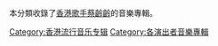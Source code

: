 本分類收錄了[[香港|香港]][[歌手|歌手]][[蔡齡齡|蔡齡齡]]的音樂專輯。
[[Category:香港流行音乐专辑|Category:香港流行音乐专辑]]
[[Category:各演出者音樂專輯|Category:各演出者音樂專輯]]